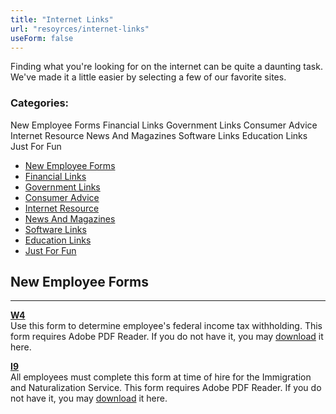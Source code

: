 ```yaml
---
title: "Internet Links"
url: "resoyrces/internet-links"
useForm: false
---
```


Finding what you're looking for on the internet can be quite a daunting task. We've made it a little easier by selecting a few of our favorite sites.

### Categories:

New Employee Forms Financial Links Government Links Consumer Advice Internet Resource News And Magazines Software Links Education Links Just For Fun

- [New Employee Forms](#stay)
- [Financial Links](#stay)
- [Government Links](#stay)
- [Consumer Advice](#stay)
- [Internet Resource](#stay)
- [News And Magazines](#stay)
- [Software Links](#stay)
- [Education Links](#stay)
- [Just For Fun](#stay)

## New Employee Forms

---

**[W4](http://www.irs.gov/pub/irs-pdf/fw4.pdf)**  
Use this form to determine employee's federal income tax withholding. This form requires Adobe PDF Reader. If you do not have it, you may [download](http://get.adobe.com/reader/) it here.

**[I9](https://www.uscis.gov/system/files_force/files/form/i-9-paper-version.pdf)**  
All employees must complete this form at time of hire for the Immigration and Naturalization Service. This form requires Adobe PDF Reader. If you do not have it, you may [download](http://get.adobe.com/reader/) it here.
